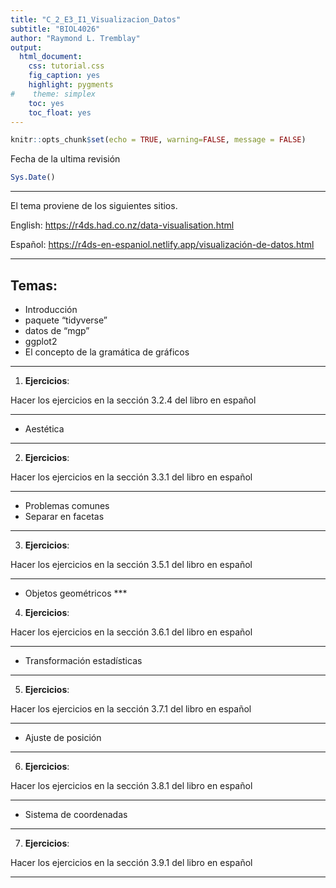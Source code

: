 ```yaml
---
title: "C_2_E3_I1_Visualizacion_Datos"
subtitle: "BIOL4026"
author: "Raymond L. Tremblay"
output:
  html_document:
    css: tutorial.css
    fig_caption: yes
    highlight: pygments
#    theme: simplex
    toc: yes
    toc_float: yes
---
```


```r
knitr::opts_chunk$set(echo = TRUE, warning=FALSE, message = FALSE)
```

```{=html}
<style>
.list-group-item.active, .list-group-item.active:focus, .list-group-item.active:hover {
    background-color: #11c1d9;
}
</style>
```


Fecha de la ultima revisión
```r

Sys.Date()
```


***

El tema proviene de los siguientes sitios.

English:
 <https://r4ds.had.co.nz/data-visualisation.html>
 
Español:
 <https://r4ds-en-espaniol.netlify.app/visualización-de-datos.html>
 
 
***


## Temas:

  - Introducción
  - paquete "tidyverse"
  - datos de "mgp"
  - ggplot2
  - El concepto de la gramática de gráficos
  

***

1.  **Ejercicios**:


Hacer los ejercicios en la sección 3.2.4 del libro en español

***

  - Aestética 
  
  ***

2.  **Ejercicios**:


Hacer los ejercicios en la sección 3.3.1 del libro en español

***

  - Problemas comunes
  - Separar en facetas
  
***
3.  **Ejercicios**:


Hacer los ejercicios en la sección 3.5.1 del libro en español

***


  - Objetos geométricos
***

4.  **Ejercicios**:


Hacer los ejercicios en la sección 3.6.1 del libro en español

***


  - Transformación estadísticas

***

5.  **Ejercicios**:


Hacer los ejercicios en la sección 3.7.1 del libro en español

***
  - Ajuste de posición

***

6.  **Ejercicios**:


Hacer los ejercicios en la sección 3.8.1 del libro en español

***

  - Sistema de coordenadas


***

7.  **Ejercicios**:


Hacer los ejercicios en la sección 3.9.1 del libro en español

***
 











